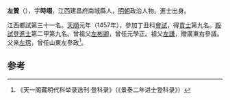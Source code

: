 '''左贊'''（{{bd|1424年||？}}），字'''時翊'''，江西建昌府南城縣人，[[明朝|明朝]]政治人物。進士出身。

江西鄉試第三十一名。[[天顺_(明朝)|天順]]元年（1457年），參加丁丑科[[會試|會試]]，得[[貢士|貢士]]第九名。[[殿試|殿試]]登[[進士|進士]]第二甲第九名。曾祖父[[左彬卿|左彬卿]]，曾任元學正。祖父[[左謙|左謙]]，贈廣東右參議。父亲[[左瑺|左瑺]]，曾任山東左參政<ref>《天一阁藏明代科举录选刊·登科录》（《景泰二年进士登科录》）</ref>。

==参考==
{{reflist}}

{{天順元年丁丑科殿試金榜}}


{{明朝人物小作品}}